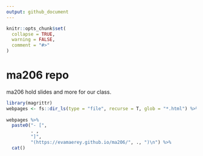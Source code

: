 ```yaml
---
output: github_document
---
```

   
<!-- README.md is generated from README.Rmd. Please edit that file --> 

```r
knitr::opts_chunk$set(      
  collapse = TRUE, 
  warning = FALSE,
  comment = "#>"          
)       
```

# ma206 repo

<!-- badges: start -->
<!-- badges: end -->

ma206 hold slides and more for our class.  

```r
library(magrittr)
webpages <- fs::dir_ls(type = "file", recurse = T, glob = "*.html") %>% rev()
    
webpages %>%    
  paste0("- [",
         . ,
         "]",
         "(https://evamaerey.github.io/ma206/", ., ")\n") %>% 
  cat()     
```

